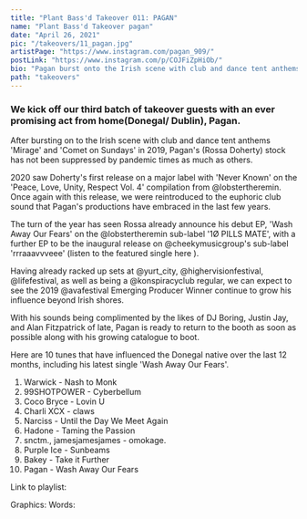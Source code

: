 ```yaml
---
title: "Plant Bass'd Takeover 011: PAGAN"
name: "Plant Bass'd Takeover pagan"
date: "April 26, 2021"
pic: "/takeovers/11_pagan.jpg"
artistPage: "https://www.instagram.com/pagan_909/"
postLink: "https://www.instagram.com/p/COJFiZpHiOb/"
bio: "Pagan burst onto the Irish scene with club and dance tent anthems 'Mirage' and 'Comet on Sundays' in 2019"
path: "takeovers"
---
```


### We kick off our third batch of takeover guests with an ever promising act from home(Donegal/ Dublin), Pagan.

After bursting on to the Irish scene with club and dance tent anthems 'Mirage' and 'Comet on Sundays' in 2019, Pagan's (Rossa Doherty) stock has not been suppressed by pandemic times as much as others.

2020 saw Doherty's first release on a major label with 'Never Known' on the 'Peace, Love, Unity, Respect Vol. 4' compilation from @lobstertheremin. Once again with this release, we were reintroduced to the euphoric club sound that Pagan's productions have embraced in the last few years.

The turn of the year has seen Rossa already announce his debut EP, 'Wash Away Our Fears' on the @lobstertheremin sub-label '1Ø PILLS MATE', with a further EP to be the inaugural release on @cheekymusicgroup's sub-label 'rrraaavvveee' (listen to the featured single here <HoverLink url="cheekymusicgroup.bandcamp.com/album/butterfly" external />).

Having already racked up sets at @yurt_city, @highervisionfestival, @lifefestival, as well as being a @konspiracyclub regular, we can expect to see the 2019 @avafestival Emerging Producer Winner continue to grow his influence beyond Irish shores.

With his sounds being complimented by the likes of DJ Boring, Justin Jay, and Alan Fitzpatrick of late, Pagan is ready to return to the booth as soon as possible along with his growing catalogue to boot.

Here are 10 tunes that have influenced the Donegal native over the last 12 months, including his latest single 'Wash Away Our Fears'.

1. Warwick - Nash to Monk
2. 99SHOTPOWER - Cyberbellum
3. Coco Bryce - Lovin U
4. Charli XCX - claws
5. Narciss - Until the Day We Meet Again
6. Hadone - Taming the Passion
7. snctm., jamesjamesjames - omokage.
8. Purple Ice - Sunbeams
9. Bakey - Take it Further
10. Pagan - Wash Away Our Fears

Link to playlist: <HoverLink url="open.spotify.com/playlist/5skAgzUfGmZLwrOPNLnGVf" name="Plant Bass'd Picks." external />

Graphics: <HoverLink url="www.instagram.com/eggboy_design" name="@eggboy_design" external />
Words: <HoverLink url="www.instagram.com/inspectorcampbellbap" name="@inspectorcampbellbap" external />
